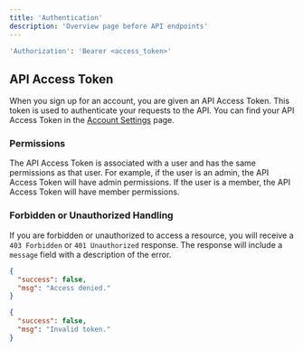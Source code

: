```yaml
---
title: 'Authentication'
description: 'Overview page before API endpoints'
---
```


```bash
'Authorization': 'Bearer <access_token>'
```

## API Access Token

When you sign up for an account, you are given an API Access Token. This token is used to authenticate your requests to the API. You can find your API Access Token in the [Account Settings](/account/settings) page.

### Permissions

The API Access Token is associated with a user and has the same permissions as that user. For example, if the user is an admin, the API Access Token will have admin permissions. If the user is a member, the API Access Token will have member permissions.

### Forbidden or Unauthorized Handling

If you are forbidden or unauthorized to access a resource, you will receive a `403 Forbidden` or `401 Unauthorized` response. The response will include a `message` field with a description of the error.

<ResponseExample>

```json 403 Response
{
  "success": false,
  "msg": "Access denied."
}
```

```json 400 Bad Request
{
  "success": false,
  "msg": "Invalid token."
}
```

</ResponseExample>
